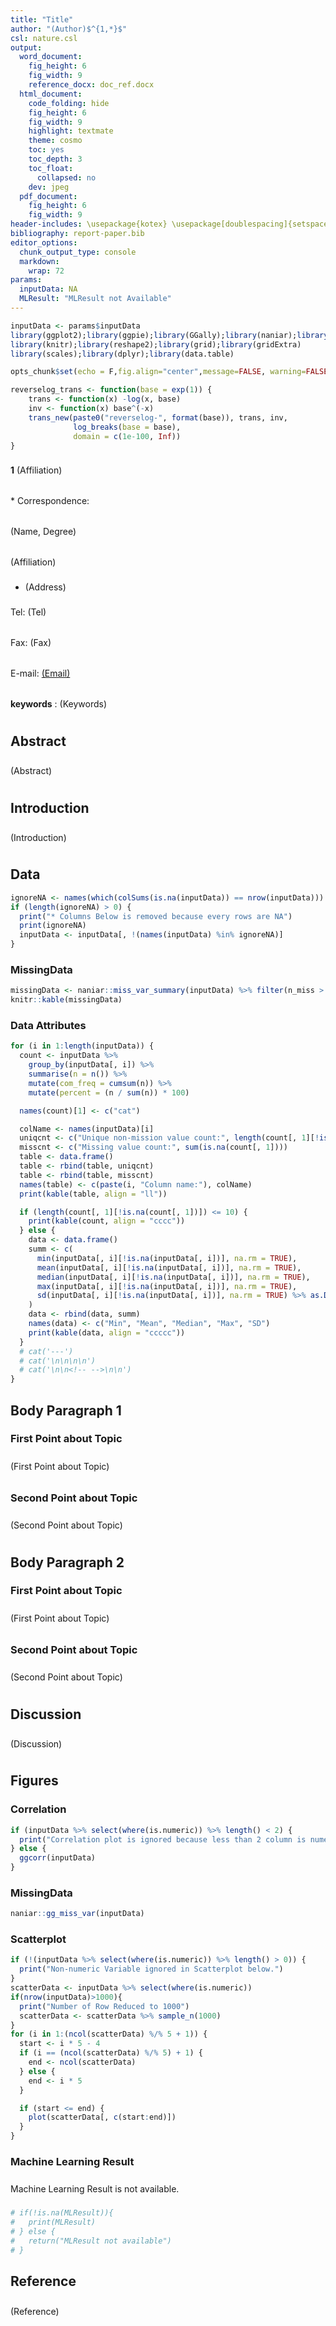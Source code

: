 ```yaml
---
title: "Title"
author: "(Author)$^{1,*}$"
csl: nature.csl
output:
  word_document:
    fig_height: 6
    fig_width: 9
    reference_docx: doc_ref.docx
  html_document:
    code_folding: hide
    fig_height: 6
    fig_width: 9
    highlight: textmate
    theme: cosmo
    toc: yes
    toc_depth: 3
    toc_float:
      collapsed: no
    dev: jpeg
  pdf_document:
    fig_height: 6
    fig_width: 9
header-includes: \usepackage{kotex} \usepackage[doublespacing]{setspace}  \usepackage{multirow}
bibliography: report-paper.bib
editor_options: 
  chunk_output_type: console
  markdown: 
    wrap: 72
params:
  inputData: NA
  MLResult: "MLResult not Available"
---
```


```{=html}
<style>
   p {line-height: 2.5em;}
</style>
```
```r
inputData <- params$inputData
library(ggplot2);library(ggpie);library(GGally);library(naniar);library(dplyr)
library(knitr);library(reshape2);library(grid);library(gridExtra)
library(scales);library(dplyr);library(data.table)

opts_chunk$set(echo = F,fig.align="center",message=FALSE, warning=FALSE,fig.height = 7,cache=T,dpi=300,fig.path = 'figures/')

reverselog_trans <- function(base = exp(1)) {
    trans <- function(x) -log(x, base)
    inv <- function(x) base^(-x)
    trans_new(paste0("reverselog-", format(base)), trans, inv, 
              log_breaks(base = base), 
              domain = c(1e-100, Inf))
}
```

**1** (Affiliation)

$\ast$ Correspondence:

(Name, Degree)

(Affiliation)

* (Address)

Tel: (Tel)

Fax: (Fax)

E-mail: [(Email)](mailto:<Email>){.email}

**keywords** : (Keywords)

## Abstract

(Abstract)

## Introduction

(Introduction)

## Data

```r
ignoreNA <- names(which(colSums(is.na(inputData)) == nrow(inputData)))
if (length(ignoreNA) > 0) {
  print("* Columns Below is removed because every rows are NA")
  print(ignoreNA)
  inputData <- inputData[, !(names(inputData) %in% ignoreNA)]
}
```

### MissingData

```r
missingData <- naniar::miss_var_summary(inputData) %>% filter(n_miss > 0)
knitr::kable(missingData)
```

### Data Attributes
```r
for (i in 1:length(inputData)) {
  count <- inputData %>%
    group_by(inputData[, i]) %>%
    summarise(n = n()) %>%
    mutate(com_freq = cumsum(n)) %>%
    mutate(percent = (n / sum(n)) * 100)

  names(count)[1] <- c("cat")

  colName <- names(inputData)[i]
  uniqcnt <- c("Unique non-mission value count:", length(count[, 1][!is.na(count[, 1])]))
  misscnt <- c("Missing value count:", sum(is.na(count[, 1])))
  table <- data.frame()
  table <- rbind(table, uniqcnt)
  table <- rbind(table, misscnt)
  names(table) <- c(paste(i, "Column name:"), colName)
  print(kable(table, align = "ll"))

  if (length(count[, 1][!is.na(count[, 1])]) <= 10) {
    print(kable(count, align = "cccc"))
  } else {
    data <- data.frame()
    summ <- c(
      min(inputData[, i][!is.na(inputData[, i])], na.rm = TRUE),
      mean(inputData[, i][!is.na(inputData[, i])], na.rm = TRUE),
      median(inputData[, i][!is.na(inputData[, i])], na.rm = TRUE),
      max(inputData[, i][!is.na(inputData[, i])], na.rm = TRUE),
      sd(inputData[, i][!is.na(inputData[, i])], na.rm = TRUE) %>% as.Date(origin = .Date(0))
    )
    data <- rbind(data, summ)
    names(data) <- c("Min", "Mean", "Median", "Max", "SD")
    print(kable(data, align = "ccccc"))
  }
  # cat('---')
  # cat('\n\n\n\n')
  # cat('\n\n<!-- -->\n\n')
}
```

## Body Paragraph 1

### First Point about Topic

(First Point about Topic)

### Second Point about Topic

(Second Point about Topic)

## Body Paragraph 2

### First Point about Topic

(First Point about Topic)

### Second Point about Topic

(Second Point about Topic)

## Discussion

(Discussion)

## Figures

### Correlation

```r
if (inputData %>% select(where(is.numeric)) %>% length() < 2) {
  print("Correlation plot is ignored because less than 2 column is numeric")
} else {
  ggcorr(inputData)
}
```

### MissingData

```r
naniar::gg_miss_var(inputData)
```

### Scatterplot
```r
if (!(inputData %>% select(where(is.numeric)) %>% length() > 0)) {
  print("Non-numeric Variable ignored in Scatterplot below.")
} 
scatterData <- inputData %>% select(where(is.numeric))
if(nrow(inputData)>1000){
  print("Number of Row Reduced to 1000")
  scatterData <- scatterData %>% sample_n(1000)
}
for (i in 1:(ncol(scatterData) %/% 5 + 1)) {
  start <- i * 5 - 4
  if (i == (ncol(scatterData) %/% 5) + 1) {
    end <- ncol(scatterData)
  } else {
    end <- i * 5
  }

  if (start <= end) {
    plot(scatterData[, c(start:end)])
  }
}

```

### Machine Learning Result

Machine Learning Result is not available.
```r
# if(!is.na(MLResult)){
#   print(MLResult)
# } else {
#   return("MLResult not available")
# }
```

## Reference

(Reference)
